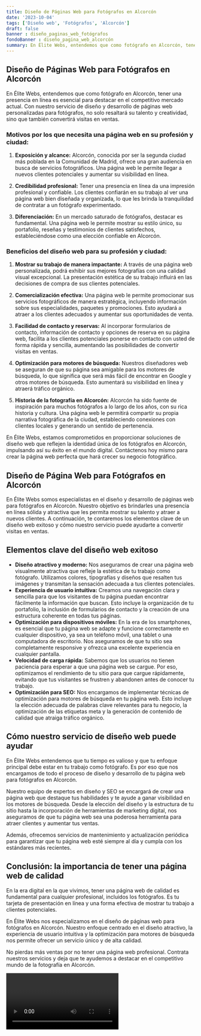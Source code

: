 ```yaml
---
title: Diseño de Páginas Web para Fotógrafos en Alcorcón
date: '2023-10-04'
tags: ['Diseño web', 'Fotógrafos', 'Alcorcón']
draft: false
banner : diseño_paginas_web_fotógrafos
fondoBanner : diseño_pagina_web_alcorcón
summary: En Élite Webs, entendemos que como fotógrafo en Alcorcón, tener una presencia en línea es esencial para destacar en el competitivo mercado actual. Con nuestro servicio de diseño y desarrollo de páginas web personalizadas para fotógrafos, no solo resaltará su talento y creatividad, sino que también convertirá visitas en ventas.
---
```


## **Diseño de Páginas Web para Fotógrafos en Alcorcón**

En Élite Webs, entendemos que como fotógrafo en Alcorcón, tener una presencia en línea es esencial para destacar en el competitivo mercado actual. Con nuestro servicio de diseño y desarrollo de páginas web personalizadas para fotógrafos, no solo resaltará su talento y creatividad, sino que también convertirá visitas en ventas.

### **Motivos por los que necesita una página web en su profesión y ciudad:**

1. **Exposición y alcance:** Alcorcón, conocida por ser la segunda ciudad más poblada en la Comunidad de Madrid, ofrece una gran audiencia en busca de servicios fotográficos. Una página web le permite llegar a nuevos clientes potenciales y aumentar su visibilidad en línea.

2. **Credibilidad profesional:** Tener una presencia en línea da una impresión profesional y confiable. Los clientes confiarán en su trabajo al ver una página web bien diseñada y organizada, lo que les brinda la tranquilidad de contratar a un fotógrafo experimentado.

3. **Diferenciación:** En un mercado saturado de fotógrafos, destacar es fundamental. Una página web le permite mostrar su estilo único, su portafolio, reseñas y testimonios de clientes satisfechos, estableciéndose como una elección confiable en Alcorcón.

### **Beneficios del diseño web para su profesión y ciudad:**

1. **Mostrar su trabajo de manera impactante:** A través de una página web personalizada, podrá exhibir sus mejores fotografías con una calidad visual excepcional. La presentación estética de su trabajo influirá en las decisiones de compra de sus clientes potenciales.

2. **Comercialización efectiva:** Una página web le permite promocionar sus servicios fotográficos de manera estratégica, incluyendo información sobre sus especialidades, paquetes y promociones. Esto ayudará a atraer a los clientes adecuados y aumentar sus oportunidades de venta.

3. **Facilidad de contacto y reservas:** Al incorporar formularios de contacto, información de contacto y opciones de reserva en su página web, facilita a los clientes potenciales ponerse en contacto con usted de forma rápida y sencilla, aumentando las posibilidades de convertir visitas en ventas.

4. **Optimización para motores de búsqueda:** Nuestros diseñadores web se aseguran de que su página sea amigable para los motores de búsqueda, lo que significa que será más fácil de encontrar en Google y otros motores de búsqueda. Esto aumentará su visibilidad en línea y atraerá tráfico orgánico.

5. **Historia de la fotografía en Alcorcón:** Alcorcón ha sido fuente de inspiración para muchos fotógrafos a lo largo de los años, con su rica historia y cultura. Una página web le permitirá compartir su propia narrativa fotográfica de la ciudad, estableciendo conexiones con clientes locales y generando un sentido de pertenencia.

En Élite Webs, estamos comprometidos en proporcionar soluciones de diseño web que reflejen la identidad única de los fotógrafos en Alcorcón, impulsando así su éxito en el mundo digital. Contáctenos hoy mismo para crear la página web perfecta que hará crecer su negocio fotográfico.

<GifSeo />

<Cta />

## Diseño de Página Web para Fotógrafos en Alcorcón

En Élite Webs somos especialistas en el diseño y desarrollo de páginas web para fotógrafos en Alcorcón. Nuestro objetivo es brindarles una presencia en línea sólida y atractiva que les permita mostrar su talento y atraer a nuevos clientes. A continuación, te contaremos los elementos clave de un diseño web exitoso y cómo nuestro servicio puede ayudarte a convertir visitas en ventas.

## Elementos clave del diseño web exitoso

- **Diseño atractivo y moderno:** Nos aseguramos de crear una página web visualmente atractiva que refleje la estética de tu trabajo como fotógrafo. Utilizamos colores, tipografías y diseños que resalten tus imágenes y transmitan la sensación adecuada a tus clientes potenciales.
- **Experiencia de usuario intuitiva:** Creamos una navegación clara y sencilla para que los visitantes de tu página puedan encontrar fácilmente la información que buscan. Esto incluye la organización de tu portafolio, la inclusión de formularios de contacto y la creación de una estructura coherente en todas tus páginas.
- **Optimización para dispositivos móviles:** En la era de los smartphones, es esencial que tu página web se adapte y funcione correctamente en cualquier dispositivo, ya sea un teléfono móvil, una tablet o una computadora de escritorio. Nos aseguramos de que tu sitio sea completamente responsive y ofrezca una excelente experiencia en cualquier pantalla.
- **Velocidad de carga rápida:** Sabemos que los usuarios no tienen paciencia para esperar a que una página web se cargue. Por eso, optimizamos el rendimiento de tu sitio para que cargue rápidamente, evitando que tus visitantes se frustren y abandonen antes de conocer tu trabajo.
- **Optimización para SEO:** Nos encargamos de implementar técnicas de optimización para motores de búsqueda en tu página web. Esto incluye la elección adecuada de palabras clave relevantes para tu negocio, la optimización de las etiquetas meta y la generación de contenido de calidad que atraiga tráfico orgánico.

## Cómo nuestro servicio de diseño web puede ayudar

En Élite Webs entendemos que tu tiempo es valioso y que tu enfoque principal debe estar en tu trabajo como fotógrafo. Es por eso que nos encargamos de todo el proceso de diseño y desarrollo de tu página web para fotógrafos en Alcorcón.

Nuestro equipo de expertos en diseño y SEO se encargará de crear una página web que destaque tus habilidades y te ayude a ganar visibilidad en los motores de búsqueda. Desde la elección del diseño y la estructura de tu sitio hasta la incorporación de herramientas de marketing digital, nos aseguramos de que tu página web sea una poderosa herramienta para atraer clientes y aumentar tus ventas.

Además, ofrecemos servicios de mantenimiento y actualización periódica para garantizar que tu página web esté siempre al día y cumpla con los estándares más recientes.

## Conclusión: la importancia de tener una página web de calidad

En la era digital en la que vivimos, tener una página web de calidad es fundamental para cualquier profesional, incluidos los fotógrafos. Es tu tarjeta de presentación en línea y una forma efectiva de mostrar tu trabajo a clientes potenciales.

En Élite Webs nos especializamos en el diseño de páginas web para fotógrafos en Alcorcón. Nuestro enfoque centrado en el diseño atractivo, la experiencia de usuario intuitiva y la optimización para motores de búsqueda nos permite ofrecer un servicio único y de alta calidad.

No pierdas más ventas por no tener una página web profesional. Contrata nuestros servicios y deja que te ayudemos a destacar en el competitivo mundo de la fotografía en Alcorcón.

<Video />

<CtaBot job='Fotógrafos' city='Alcorcón'/>

<Gmaps query='Alcorcón+españa+maps' />